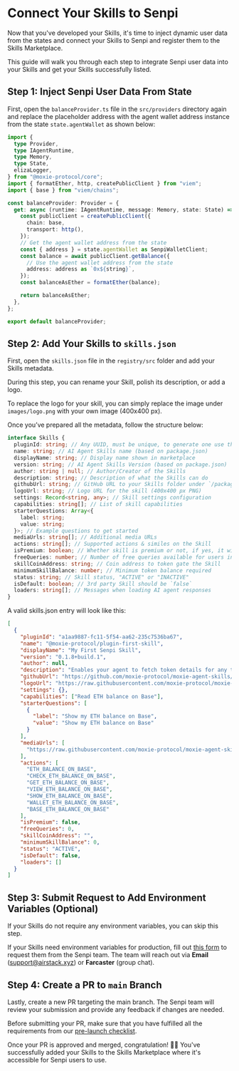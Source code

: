 
# Connect Your Skills to Senpi

<CopyPageButton />

Now that you've developed your Skills, it's time to inject dynamic user data from the states and connect your Skills to Senpi and register them to the Skills Marketplace.

This guide will walk you through each step to integrate Senpi user data into your Skills and get your Skills successfully listed.

## Step 1: Inject Senpi User Data From State

First, open the `balanceProvider.ts` file in the `src/providers` directory again and replace the placeholder address with the agent wallet address instance from the state `state.agentWallet` as shown below:

```ts title="packages/plugin-first-skill/src/providers/balanceProvider.ts" {18,21}
import {
  type Provider,
  type IAgentRuntime,
  type Memory,
  type State,
  elizaLogger,
} from "@moxie-protocol/core";
import { formatEther, http, createPublicClient } from "viem";
import { base } from "viem/chains";

const balanceProvider: Provider = {
  get: async (runtime: IAgentRuntime, message: Memory, state: State) => {
    const publicClient = createPublicClient({
      chain: base,
      transport: http(),
    });
    // Get the agent wallet address from the state
    const { address } = state.agentWallet as SenpiWalletClient;
    const balance = await publicClient.getBalance({
      // Use the agent wallet address from the state
      address: address as `0x${string}`,
    });
    const balanceAsEther = formatEther(balance);

    return balanceAsEther;
  },
};

export default balanceProvider;
```

## Step 2: Add Your Skills to `skills.json`

First, open the `skills.json` file in the `registry/src` folder and add your Skills metadata.

During this step, you can rename your Skill, polish its description, or add a logo.

To replace the logo for your skill, you can simply replace the image under `images/logo.png` with your own image (400x400 px).

Once you’ve prepared all the metadata, follow the structure below:

```ts
interface Skills {
  pluginId: string; // Any UUID, must be unique, to generate one use this https://www.uuidgenerator.net/
  name: string; // AI Agent Skills name (based on package.json)
  displayName: string; // Display name shown in marketplace
  version: string; // AI Agent Skills Version (based on package.json)
  author: string | null; // Author/Creator of the Skills
  description: string; // Description of what the Skills can do
  githubUrl: string; // GitHub URL to your Skills folder under `/packages`
  logoUrl: string; // Logo URL for the skill (400x400 px PNG)
  settings: Record<string, any>; // Skill settings configuration
  capabilities: string[]; // List of skill capabilities
  starterQuestions: Array<{
    label: string;
    value: string;
  }>; // Example questions to get started
  mediaUrls: string[]; // Additional media URLs
  actions: string[]; // Supported actions & similes on the Skill
  isPremium: boolean; // Whether skill is premium or not, if yes, it will check `freeQueries` and `skillCoinAddress`
  freeQueries: number; // Number of free queries available for users in the case of premium skills
  skillCoinAddress: string; // Coin address to token gate the Skill
  minimumSkillBalance: number; // Minimum token balance required
  status: string; // Skill status, "ACTIVE" or "INACTIVE"
  isDefault: boolean; // 3rd party Skill should be `false`
  loaders: string[]; // Messages when loading AI agent responses
}
```

A valid skills.json entry will look like this:

```json
[
  {
    "pluginId": "a1aa9887-fc11-5f54-aa62-235c7536ba67",
    "name": "@moxie-protocol/plugin-first-skill",
    "displayName": "My First Senpi Skill",
    "version": "0.1.8+build.1",
    "author": null,
    "description": "Enables your agent to fetch token details for any token on Base",
    "githubUrl": "https://github.com/moxie-protocol/moxie-agent-skills/tree/main/packages/plugin-first-skill",
    "logoUrl": "https://raw.githubusercontent.com/moxie-protocol/moxie-agent-skills/refs/heads/main/packages/plugin-first-skill/images/logo.svg",
    "settings": {},
    "capabilities": ["Read ETH balance on Base"],
    "starterQuestions": [
      {
        "label": "Show my ETH balance on Base",
        "value": "Show my ETH balance on Base"
      }
    ],
    "mediaUrls": [
      "https://raw.githubusercontent.com/moxie-protocol/moxie-agent-skills/refs/heads/main/packages/plugin-first-skill/images/logo.svg"
    ],
    "actions": [
      "ETH_BALANCE_ON_BASE",
      "CHECK_ETH_BALANCE_ON_BASE",
      "GET_ETH_BALANCE_ON_BASE",
      "VIEW_ETH_BALANCE_ON_BASE",
      "SHOW_ETH_BALANCE_ON_BASE",
      "WALLET_ETH_BALANCE_ON_BASE",
      "BASE_ETH_BALANCE_ON_BASE"
    ],
    "isPremium": false,
    "freeQueries": 0,
    "skillCoinAddress": "",
    "minimumSkillBalance": 0,
    "status": "ACTIVE",
    "isDefault": false,
    "loaders": []
  }
]
```

## Step 3: Submit Request to Add Environment Variables (Optional)

If your Skills do not require any environment variables, you can skip this step.

If your Skills need environment variables for production, fill out [this form](https://forms.gle/8hzDyCVKKLs4MkTEA) to request them from the Senpi team. The team will reach out via **Email** (support@airstack.xyz) or **Farcaster** (group chat).

## Step 4: Create a PR to `main` Branch

Lastly, create a new PR targeting the main branch. The Senpi team will review your submission and provide any feedback if changes are needed.

Before submitting your PR, make sure that you have fulfilled all the requirements from our [pre-launch checklist](https://glory-bellflower-ba8.notion.site/Senpi-AI-Skill-Pre-launch-Checklist-1d21feaac8068081b9c1e3787c67292c).

Once your PR is approved and merged, congratulation! 🥳🎉 You've successfully added your Skills to the Skills Marketplace where it's accessible for Senpi users to use.

<DeveloperSupport />
